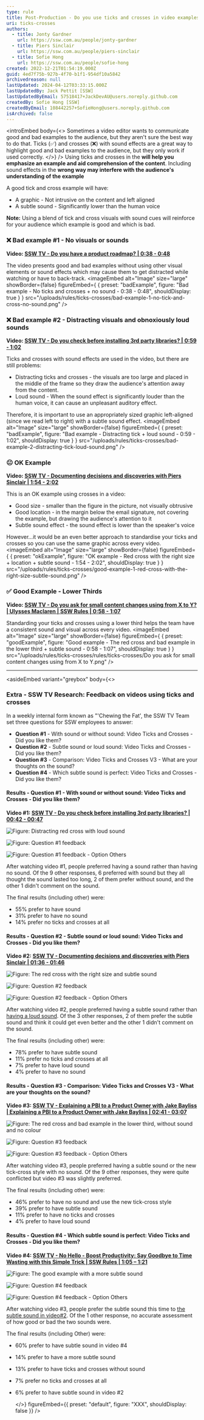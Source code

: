 ```yaml
---
type: rule
title: Post-Production - Do you use ticks and crosses in video examples?
uri: ticks-crosses
authors:
  - title: Jonty Gardner
    url: https://ssw.com.au/people/jonty-gardner
  - title: Piers Sinclair
    url: https://ssw.com.au/people/piers-sinclair
  - title: Sofie Hong
    url: https://ssw.com.au/people/sofie-hong
created: 2022-12-21T01:54:19.000Z
guid: 4ed7f75b-927b-4f70-b1f1-954df10a5842
archivedreason: null
lastUpdated: 2024-04-12T03:33:15.000Z
lastUpdatedBy: Jack Pettit [SSW]
lastUpdatedByEmail: 57518417+JackDevAU@users.noreply.github.com
createdBy: Sofie Hong [SSW]
createdByEmail: 108442257+SofieHong@users.noreply.github.com
isArchived: false
---
```


<introEmbed
  body={<>
Sometimes a video editor wants to communicate good and bad examples to the audience, but they aren't sure the best way to do that. Ticks (✅) and crosses (❌) with sound effects are a great way to highlight good and bad examples to the audience, but they only work if used correctly.
  </>}
/>
Using ticks and crosses in the **will help you emphasize an example and aid comprehension of the content**. Including sound effects in the **wrong way may interfere with the audience's understanding of the example**

A good tick and cross example will have:

* A graphic - Not intrusive on the content and left aligned
* A subtle sound - Significantly lower than the human voice

**Note:** Using a blend of tick and cross visuals with sound cues will reinforce for your audience which example is good and which is bad.

### ❌ Bad example #1 - No visuals or sounds

**Video: [SSW TV - Do you have a product roadmap? | 0:38 - 0:48](https://youtu.be/FXMMZvE1lig?t=38)**

The video presents good and bad examples without using other visual elements or sound effects which may cause them to get distracted while watching or have to back-track.
<imageEmbed
  alt="Image"
  size="large"
  showBorder={false}
  figureEmbed={ {
    preset: "badExample",
    figure: "Bad example - No ticks and crosses + no sound - 0:38 - 0:48",
    shouldDisplay: true
  } }
  src="/uploads/rules/ticks-crosses/bad-example-1-no-tick-and-cross-no-sound.png"
/>

### ❌ Bad example #2 - Distracting visuals and obnoxiously loud sounds

**Video: [SSW TV - Do you check before installing 3rd party libraries? | 0:59 - 1:02](https://youtu.be/1LPK3jgga_c?t=59)**

Ticks and crosses with sound effects are used in the video, but there are still problems:

* Distracting ticks and crosses - the visuals are too large and placed in the middle of the frame so they draw the audience's attention away from the content.
* Loud sound - When the sound effect is significantly louder than the human voice, it can cause an unpleasant auditory effect.

Therefore, it is important to use an appropriately sized graphic left-aligned (since we read left to right) with a subtle sound effect.
<imageEmbed
  alt="Image"
  size="large"
  showBorder={false}
  figureEmbed={ {
    preset: "badExample",
    figure: "Bad example - Distracting tick + loud sound - 0:59 - 1:02",
    shouldDisplay: true
  } }
  src="/uploads/rules/ticks-crosses/bad-example-2-distracting-tick-loud-sound.png"
/>

### 😐 OK Example

**Video: [SSW TV - Documenting decisions and discoveries with Piers Sinclair | 1:54 - 2:02](https://youtu.be/2Ff6NQrWMsY?t=114)**

This is an OK example using crosses in a video:

* Good size - smaller than the figure in the picture, not visually obtrusive
* Good location - in the margin below the email signature, not covering the example, but drawing the audience's attention to it
* Subtle sound effect - the sound effect is lower than the speaker's voice

However...it would be an even better approach to standardise your ticks and crosses so you can use the same graphic across every video.
<imageEmbed
  alt="Image"
  size="large"
  showBorder={false}
  figureEmbed={ {
    preset: "okExample",
    figure: "OK example - Red cross with the right size + location + subtle sound - 1:54 - 2:02",
    shouldDisplay: true
  } }
  src="/uploads/rules/ticks-crosses/good-example-1-red-cross-with-the-right-size-subtle-sound.png"
/>

### ✅ Good Example - Lower Thirds

**Video: [SSW TV - Do you ask for small content changes using from X to Y? | Ulysses Maclaren | SSW Rules
| 0:58 - 1:07 ](https://youtu.be/zP5xdELqlBY?t=57)**

Standarding your ticks and crosses using a lower third helps the team have a consistent sound and visual across every video.
<imageEmbed
  alt="Image"
  size="large"
  showBorder={false}
  figureEmbed={ {
    preset: "goodExample",
    figure: "Good example - The red cross and bad example in the lower third + subtle sound - 0:58 - 1:07",
    shouldDisplay: true
  } }
  src="/uploads/rules/ticks-crosses/rules/ticks-crosses/Do you ask for small content changes using from X to Y.png"
/>

----

<asideEmbed
  variant="greybox"
  body={<>
    
### Extra - SSW TV Research: Feedback on videos using ticks and crosses

In a weekly internal form known as "'Chewing the Fat', the SSW TV Team set three questions for SSW employees to answer:

* **Question #1** - With sound or without sound: Video Ticks and Crosses - Did you like them?
* **Question #2** - Subtle sound or loud sound: Video Ticks and Crosses - Did you like them?
* **Question #3** - Comparison: Video Ticks and Crosses V3 - What are your thoughts on the sound?
* **Question #4** - Which subtle sound is perfect: Video Ticks and Crosses - Did you like them?

#### Results - Question #1 - With sound or without sound: Video Ticks and Crosses - Did you like them?

**Video #1: [SSW TV - Do you check before installing 3rd party libraries? | 00:42 - 00:47](https://youtu.be/1LPK3jgga_c?t=42)**

![Figure: Distracting red cross with loud sound](/uploads/rules/ticks-crosses/video-1-distracting-red-cross-with-loud-sound.png)

![Figure: Question #1 feedback](/uploads/rules/ticks-crosses/ctf-1-yes-v2.png)

![Figure: Question #1 feedback - Option Others](/uploads/rules/ticks-crosses/ctf-1-options.png)

After watching video #1, people preferred having a sound rather than having no sound. Of the 9 other responses, 6 preferred with sound but they all thought the sound lasted too long, 2 of them prefer without sound, and the other 1 didn't comment on the sound.

The final results (including other) were:

* 55% prefer to have sound
* 31% prefer to have no sound
* 14% prefer no ticks and crosses at all

#### Results - Question #2 - Subtle sound or loud sound: Video Ticks and Crosses - Did you like them?

**Video #2: [SSW TV - Documenting decisions and discoveries with Piers Sinclair | 01:36 - 01:46](https://youtu.be/2Ff6NQrWMsY?t=96)**

![Figure: The red cross with the right size and subtle sound](/uploads/rules/ticks-crosses/video-2-the-red-cross-with-the-right-size-and-subtle-sound.png)

![Figure: Question #2 feedback](/uploads/rules/ticks-crosses/ctf-2-yes-v2.png)

![Figure: Question #2 feedback - Option Others](/uploads/rules/ticks-crosses/ctf-2-others.png)

After watching video #2, people preferred having a subtle sound rather than [having a loud sound](https://youtu.be/1LPK3jgga_c?t=42). Of the 3 other responses, 2 of them prefer the subtle sound and think it could get even better and the other 1 didn't comment on the sound.

The final results (including other) were:

* 78% prefer to have subtle sound
* 11% prefer no ticks and crosses at all
* 7% prefer to have loud sound
* 4% prefer to have no sound

#### Results - Question #3 - Comparison: Video Ticks and Crosses V3 - What are your thoughts on the sound?

**Video #3: [SSW TV - Explaining a PBI to a Product Owner with Jake Bayliss | Explaining a PBI to a Product Owner with Jake Bayliss | 02:41 - 03:07](https://youtu.be/L94TEsTuLz4?t=161)**

![Figure: The red cross and bad example in the lower third, without sound and no colour](/uploads/rules/ticks-crosses/video-3-the-red-cross-bad-example-in-the-lower-third-without-sound-and-no-colour.png)

![Figure: Question #3 feedback](/uploads/rules/ticks-crosses/ctf-3-v3-v2.png)

![Figure: Question #3 feedback - Option Others](/uploads/rules/ticks-crosses/ctf-3-others.png)

After watching video #3, people preferred having a subtle sound or the new tick-cross style with no sound. Of the 9 other responses, they were quite conflicted but video #3 was slightly preferred.

The final results (including other) were:

* 46% prefer to have no sound and use the new tick-cross style
* 39% prefer to have subtle sound
* 11% prefer to have no ticks and crosses
* 4% prefer to have loud sound

#### Results - Question #4 - Which subtle sound is perfect: Video Ticks and Crosses - Did you like them?

**Video #4: [SSW TV - No Hello - Boost Productivity: Say Goodbye to Time Wasting with this Simple Trick | SSW Rules | 1:05 – 1:21](https://youtu.be/oOEpdViHeVI?t=65)**

![Figure: The good example with a more subtle sound](/uploads/rules/ticks-crosses/video-4-.png)

![Figure: Question #4 feedback](/uploads/rules/ticks-crosses/ctf-4.png)

![Figure: Question #4 feedback - Option Others](/uploads/rules/ticks-crosses/ctf-4-blur.png)

After watching video #3, people prefer the subtle sound this time to [the subtle sound in video#2](https://youtu.be/2Ff6NQrWMsY?t=96). Of the 1 other response, no accurate assessment of how good or bad the two sounds were.

The final results (including Other) were:

* 60% prefer to have subtle sound in video #4
* 14% prefer to have a more subtle sound
* 13% prefer to have ticks and crosses without sound
* 7% prefer no ticks and crosses at all
* 6% prefer to have subtle sound in video #2

  </>}
  figureEmbed={{
    preset: "default",
    figure: "XXX",
    shouldDisplay: false
  }}
/>
